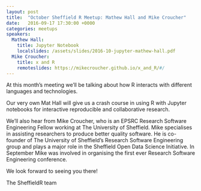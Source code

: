 ```yaml
---
layout: post
title:  "October Sheffield R Meetup: Mathew Hall and Mike Croucher"
date:   2016-09-17 17:30:00 +0000
categories: meetups
speakers: 
  Mathew Hall:
    title: Jupyter Notebook
    localslides: /assets/slides/2016-10-jupyter-mathew-hall.pdf
  Mike Croucher:
    title: x and R
    remoteslides: https://mikecroucher.github.io/x_and_R/#/
---
```

At this month's meeting we'll be talking about how R interacts with different languages and technologies.

Our very own Mat Hall will give us a crash course in using R with Jupyter notebooks for interactive reproducible and collaborative research.

We'll also hear from Mike Croucher, who is an EPSRC Research Software Engineering Fellow working at The University of Sheffield. Mike specialises in assisting researchers to produce better quality software. He is co-founder of The University of Sheffield's Research Software Engineering group and plays a major role in the Sheffield Open Data Science Initiative. In September Mike was involved in organising the first ever Research Software Engineering conference.

We look forward to seeing you there!

The SheffieldR team
